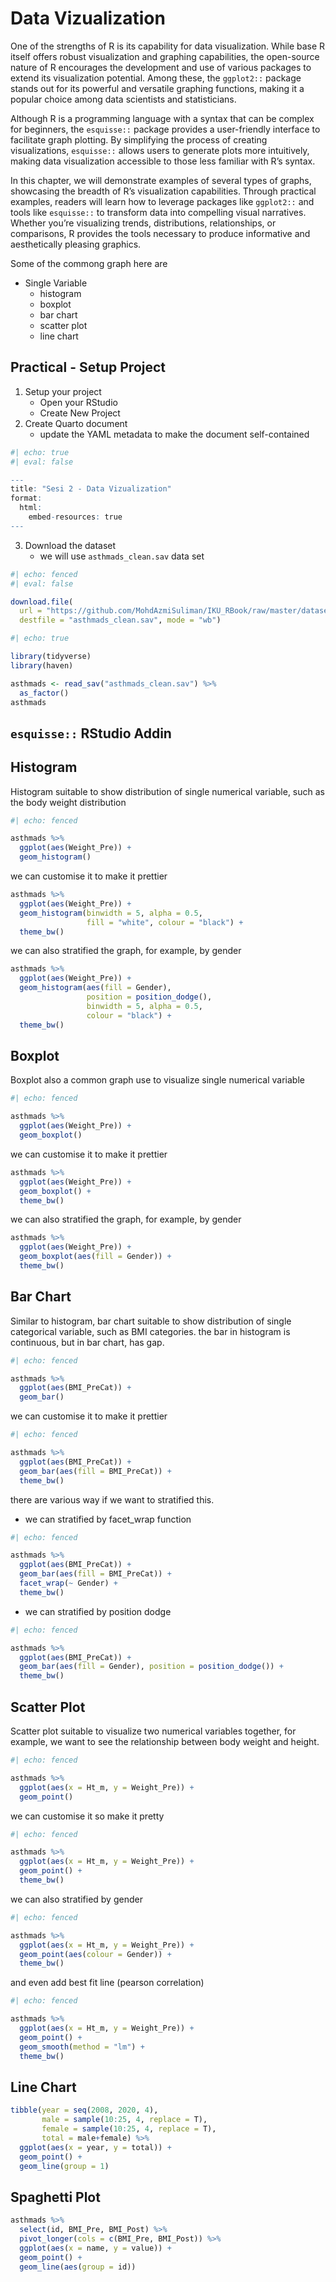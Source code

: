 # Data Vizualization

One of the strengths of R is its capability for data visualization. While base R itself offers robust visualization and graphing capabilities, the open-source nature of R encourages the development and use of various packages to extend its visualization potential. Among these, the `ggplot2::` package stands out for its powerful and versatile graphing functions, making it a popular choice among data scientists and statisticians.

Although R is a programming language with a syntax that can be complex for beginners, the `esquisse::` package provides a user-friendly interface to facilitate graph plotting. By simplifying the process of creating visualizations, `esquisse::` allows users to generate plots more intuitively, making data visualization accessible to those less familiar with R's syntax.

In this chapter, we will demonstrate examples of several types of graphs, showcasing the breadth of R's visualization capabilities. Through practical examples, readers will learn how to leverage packages like `ggplot2::` and tools like `esquisse::` to transform data into compelling visual narratives. Whether you're visualizing trends, distributions, relationships, or comparisons, R provides the tools necessary to produce informative and aesthetically pleasing graphics.

Some of the commong graph here are

-   Single Variable
    -   histogram
    -   boxplot
    -   bar chart
    -   scatter plot
    -   line chart
    

## Practical - Setup Project

1.  Setup your project
    -   Open your RStudio
    -   Create New Project
2.  Create Quarto document
    -   update the YAML metadata to make the document self-contained

```r
#| echo: true
#| eval: false

---
title: "Sesi 2 - Data Vizualization"
format:
  html:
    embed-resources: true
---

```

3.  Download the dataset
    -   we will use `asthmads_clean.sav` data set


```r
#| echo: fenced
#| eval: false

download.file(
  url = "https://github.com/MohdAzmiSuliman/IKU_RBook/raw/master/dataset/asthmads_clean.sav", 
  destfile = "asthmads_clean.sav", mode = "wb")
```


```r
#| echo: true

library(tidyverse)
library(haven)

asthmads <- read_sav("asthmads_clean.sav") %>% 
  as_factor()
asthmads
```


## `esquisse::` RStudio Addin

## Histogram

Histogram suitable to show distribution of single numerical variable, such as the body weight distribution

```r
#| echo: fenced

asthmads %>% 
  ggplot(aes(Weight_Pre)) + 
  geom_histogram()
```


we can customise it to make it prettier

```r
asthmads %>% 
  ggplot(aes(Weight_Pre)) + 
  geom_histogram(binwidth = 5, alpha = 0.5, 
                 fill = "white", colour = "black") +
  theme_bw()
```


we can also stratified the graph, for example, by gender

```r
asthmads %>% 
  ggplot(aes(Weight_Pre)) + 
  geom_histogram(aes(fill = Gender), 
                 position = position_dodge(), 
                 binwidth = 5, alpha = 0.5, 
                 colour = "black") +
  theme_bw()
```


## Boxplot

Boxplot also a common graph use to visualize single numerical variable


```r
#| echo: fenced

asthmads %>% 
  ggplot(aes(Weight_Pre)) + 
  geom_boxplot()
```


we can customise it to make it prettier

```r
asthmads %>% 
  ggplot(aes(Weight_Pre)) + 
  geom_boxplot() + 
  theme_bw()
```


we can also stratified the graph, for example, by gender

```r
asthmads %>% 
  ggplot(aes(Weight_Pre)) + 
  geom_boxplot(aes(fill = Gender)) + 
  theme_bw()
```


## Bar Chart

Similar to histogram, bar chart suitable to show distribution of single categorical variable, such as BMI categories. the bar in histogram is continuous, but in bar chart, has gap.

```r
#| echo: fenced

asthmads %>% 
  ggplot(aes(BMI_PreCat)) + 
  geom_bar()
```

we can customise it to make it prettier

```r
#| echo: fenced

asthmads %>% 
  ggplot(aes(BMI_PreCat)) + 
  geom_bar(aes(fill = BMI_PreCat)) + 
  theme_bw()
```

there are various way if we want to stratified this.

-   we can stratified by facet_wrap function

```r
#| echo: fenced

asthmads %>% 
  ggplot(aes(BMI_PreCat)) + 
  geom_bar(aes(fill = BMI_PreCat)) + 
  facet_wrap(~ Gender) + 
  theme_bw()
```


-   we can stratified by position dodge

```r
#| echo: fenced

asthmads %>% 
  ggplot(aes(BMI_PreCat)) + 
  geom_bar(aes(fill = Gender), position = position_dodge()) + 
  theme_bw()
```



## Scatter Plot

Scatter plot suitable to visualize two numerical variables together, for example, we want to see the relationship between body weight and height.

```r
#| echo: fenced

asthmads %>% 
  ggplot(aes(x = Ht_m, y = Weight_Pre)) + 
  geom_point()
```

we can customise it so make it pretty

```r
#| echo: fenced

asthmads %>% 
  ggplot(aes(x = Ht_m, y = Weight_Pre)) + 
  geom_point() +
  theme_bw()
```

we can also stratified by gender


```r
#| echo: fenced

asthmads %>% 
  ggplot(aes(x = Ht_m, y = Weight_Pre)) + 
  geom_point(aes(colour = Gender)) +
  theme_bw()
```


and even add best fit line (pearson correlation)

```r
#| echo: fenced

asthmads %>% 
  ggplot(aes(x = Ht_m, y = Weight_Pre)) + 
  geom_point() + 
  geom_smooth(method = "lm") + 
  theme_bw()
```


## Line Chart

```r
tibble(year = seq(2008, 2020, 4), 
       male = sample(10:25, 4, replace = T), 
       female = sample(10:25, 4, replace = T), 
       total = male+female) %>% 
  ggplot(aes(x = year, y = total)) +
  geom_point() + 
  geom_line(group = 1)
```



## Spaghetti Plot

```r
asthmads %>% 
  select(id, BMI_Pre, BMI_Post) %>% 
  pivot_longer(cols = c(BMI_Pre, BMI_Post)) %>% 
  ggplot(aes(x = name, y = value)) + 
  geom_point() +
  geom_line(aes(group = id))
```

